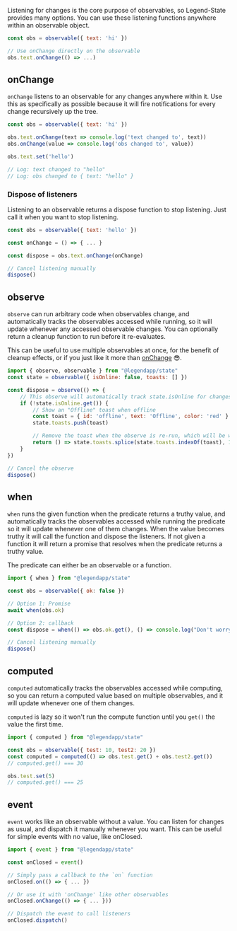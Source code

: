 Listening for changes is the core purpose of observables, so Legend-State provides many options. You can use these listening functions anywhere within an observable object.

```js
const obs = observable({ text: 'hi' })

// Use onChange directly on the observable
obs.text.onChange(() => ...)
```

## onChange

`onChange` listens to an observable for any changes anywhere within it. Use this as specifically as possible because it will fire notifications for every change recursively up the tree.

```js
const obs = observable({ text: 'hi' })

obs.text.onChange(text => console.log('text changed to', text))
obs.onChange(value => console.log('obs changed to', value))

obs.text.set('hello')

// Log: text changed to "hello"
// Log: obs changed to { text: "hello" }
```

### Dispose of listeners

Listening to an observable returns a dispose function to stop listening. Just call it when you want to stop listening.

```js
const obs = observable({ text: 'hello' })

const onChange = () => { ... }

const dispose = obs.text.onChange(onChange)

// Cancel listening manually
dispose()
```

## observe

`observe` can run arbitrary code when observables change, and automatically tracks the observables accessed while running, so it will update whenever any accessed observable changes. You can optionally return a cleanup function to run before it re-evaluates.

This can be useful to use multiple observables at once, for the benefit of cleanup effects, or if you just like it more than [onChange](#onchange) 😎.

```js
import { observe, observable } from "@legendapp/state"
const state = observable({ isOnline: false, toasts: [] })

const dispose = observe(() => {
    // This observe will automatically track state.isOnline for changes
    if (!state.isOnline.get()) {
        // Show an "Offline" toast when offline
        const toast = { id: 'offline', text: 'Offline', color: 'red' }
        state.toasts.push(toast)

        // Remove the toast when the observe is re-run, which will be when isOnline becomes true
        return () => state.toasts.splice(state.toasts.indexOf(toast), 1)
    }
})

// Cancel the observe
dispose()
```

## when

`when` runs the given function when the predicate returns a truthy value, and automatically tracks the observables accessed while running the predicate so it will update whenever one of them changes. When the value becomes truthy it will call the function and dispose the listeners. If not given a function it will return a promise that resolves when the predicate returns a truthy value.

The predicate can either be an observable or a function.

```js
import { when } from "@legendapp/state"

const obs = observable({ ok: false })

// Option 1: Promise
await when(obs.ok)

// Option 2: callback
const dispose = when(() => obs.ok.get(), () => console.log("Don't worry, it's ok"))

// Cancel listening manually
dispose()
```

## computed

`computed` automatically tracks the observables accessed while computing, so you can return a computed value based on multiple observables, and it will update whenever one of them changes.

`computed` is lazy so it won't run the compute function until you `get()` the value the first time.

```js
import { computed } from "@legendapp/state"

const obs = observable({ test: 10, test2: 20 })
const computed = computed(() => obs.test.get() + obs.test2.get())
// computed.get() === 30

obs.test.set(5)
// computed.get() === 25
```

## event

`event` works like an observable without a value. You can listen for changes as usual, and dispatch it manually whenever you want. This can be useful for simple events with no value, like onClosed.

```js
import { event } from "@legendapp/state"

const onClosed = event()

// Simply pass a callback to the `on` function
onClosed.on(() => { ... })

// Or use it with 'onChange' like other observables
onClosed.onChange(() => { ... }))

// Dispatch the event to call listeners
onClosed.dispatch()
```